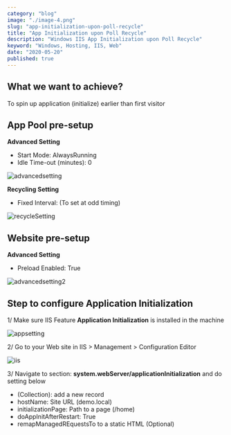 ```yaml
---
category: "blog"
image: "./image-4.png"
slug: "app-initialization-upon-poll-recycle"
title: "App Initialization upon Poll Recycle"
description: "Windows IIS App Initialization upon Poll Recycle"
keyword: "Windows, Hosting, IIS, Web"
date: "2020-05-20"
published: true
---
```


## What we want to achieve?

To spin up application (initialize) earlier than first visitor

## App Pool pre-setup

**Advanced Setting**
- Start Mode: AlwaysRunning
- Idle Time-out (minutes): 0

![advancedsetting](./image-1.png)

**Recycling Setting**
- Fixed Interval: (To set at odd timing)

![recycleSetting](./image-2.png)

## Website pre-setup

**Advanced Setting**
- Preload Enabled: True

![advancedsetting2](./image-3.png)

## Step to configure Application Initialization

1/ Make sure IIS Feature **Application Initialization** is installed in the machine

![appsetting](./image-4.png)

2/ Go to your Web site in IIS > Management > Configuration Editor

![iis](./image-5.png)

3/ Navigate to section: **system.webServer/applicationInitialization** and do setting below
- (Collection): add a new record
- hostName: Site URL (demo.local)
- initializationPage: Path to a page (/home)
- doAppInitAfterRestart: True
- remapManagedREquestsTo to a static HTML (Optional)